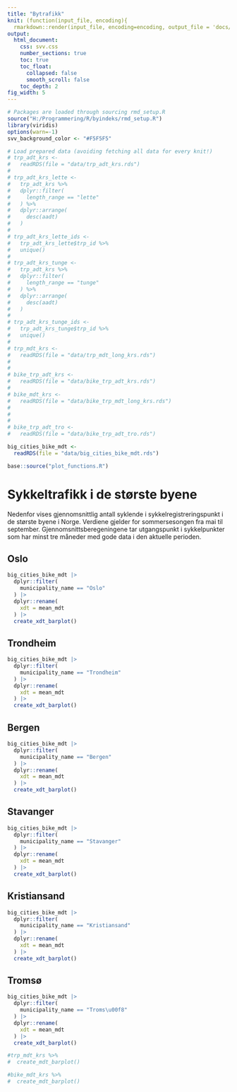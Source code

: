 ```yaml
---
title: "Bytrafikk"
knit: (function(input_file, encoding){
  rmarkdown::render(input_file, encoding=encoding, output_file = 'docs/index.html')})
output: 
  html_document:
    css: svv.css
    number_sections: true
    toc: true
    toc_float: 
      collapsed: false
      smooth_scroll: false
    toc_depth: 2
fig_width: 5
---
```


```r
# Packages are loaded through sourcing rmd_setup.R
source("H:/Programmering/R/byindeks/rmd_setup.R")
library(viridis)
options(warn=-1)
svv_background_color <- "#F5F5F5"
```


```r
# Load prepared data (avoiding fetching all data for every knit!)
# trp_adt_krs <-
#   readRDS(file = "data/trp_adt_krs.rds")
# 
# trp_adt_krs_lette <- 
#   trp_adt_krs %>% 
#   dplyr::filter(
#     length_range == "lette"
#   ) %>% 
#   dplyr::arrange(
#     desc(aadt)
#   )
# 
# trp_adt_krs_lette_ids <-
#   trp_adt_krs_lette$trp_id %>% 
#   unique()
# 
# trp_adt_krs_tunge <- 
#   trp_adt_krs %>% 
#   dplyr::filter(
#     length_range == "tunge"
#   ) %>% 
#   dplyr::arrange(
#     desc(aadt)
#   )
# 
# trp_adt_krs_tunge_ids <-
#   trp_adt_krs_tunge$trp_id %>% 
#   unique()
# 
# trp_mdt_krs <-
#   readRDS(file = "data/trp_mdt_long_krs.rds")
# 
# 
# bike_trp_adt_krs <-
#   readRDS(file = "data/bike_trp_adt_krs.rds")
# 
# bike_mdt_krs <-
#   readRDS(file = "data/bike_trp_mdt_long_krs.rds")
# 
# 
# 
# bike_trp_adt_tro <-
#   readRDS(file = "data/bike_trp_adt_tro.rds")

big_cities_bike_mdt <-
  readRDS(file = "data/big_cities_bike_mdt.rds")


```


```r
base::source("plot_functions.R")
```


# Sykkeltrafikk i de største byene
Nedenfor vises gjennomsnittlig antall syklende i sykkelregistreringspunkt i de største byene i Norge. Verdiene gjelder for sommersesongen fra mai til september. Gjennomsnittsberegeningene tar utgangspunkt i sykkelpunkter som har minst tre måneder med gode data i den aktuelle perioden.


## Oslo
```r
big_cities_bike_mdt |> 
  dplyr::filter(
    municipality_name == "Oslo"
  ) |> 
  dplyr::rename(
    xdt = mean_mdt
  ) |> 
  create_xdt_barplot()
```


## Trondheim
```r
big_cities_bike_mdt |> 
  dplyr::filter(
    municipality_name == "Trondheim"
  ) |> 
  dplyr::rename(
    xdt = mean_mdt
  ) |> 
  create_xdt_barplot()
```


## Bergen
```r
big_cities_bike_mdt |> 
  dplyr::filter(
    municipality_name == "Bergen"
  ) |> 
  dplyr::rename(
    xdt = mean_mdt
  ) |> 
  create_xdt_barplot()
```


## Stavanger
```r
big_cities_bike_mdt |> 
  dplyr::filter(
    municipality_name == "Stavanger"
  ) |> 
  dplyr::rename(
    xdt = mean_mdt
  ) |> 
  create_xdt_barplot()
```


## Kristiansand
```r
big_cities_bike_mdt |> 
  dplyr::filter(
    municipality_name == "Kristiansand"
  ) |> 
  dplyr::rename(
    xdt = mean_mdt
  ) |> 
  create_xdt_barplot()
```


## Tromsø
```r
big_cities_bike_mdt |> 
  dplyr::filter(
    municipality_name == "Troms\u00f8"
  ) |> 
  dplyr::rename(
    xdt = mean_mdt
  ) |> 
  create_xdt_barplot()
```




<!--
## Årsdøgntrafikk lette kjøretøy

```r
# trp_adt_krs_lette %>% 
#   dplyr::filter(
#     trp_id %in% trp_adt_krs_lette_ids[1:5]
#   ) %>% 
#   create_xdt_barplot()
```

<br>

```r
# trp_adt_krs_lette %>% 
#   dplyr::filter(
#     trp_id %in% trp_adt_krs_lette_ids[6:10]
#   ) %>% 
#   create_xdt_barplot()
```


```r
# trp_adt_krs_lette %>% 
#   dplyr::filter(
#     trp_id %in% trp_adt_krs_lette_ids[11:15]
#   ) %>% 
#   create_xdt_barplot()
```




```r
# trp_adt_krs_lette %>% 
#   dplyr::filter(
#     trp_id %in% trp_adt_krs_lette_ids[16:20]
#   ) %>% 
#   create_xdt_barplot()
```


```r
# trp_adt_krs_lette %>% 
#   dplyr::filter(
#     trp_id %in% trp_adt_krs_lette_ids[21:25]
#   ) %>% 
#   create_xdt_barplot()
```



```r
# trp_adt_krs_lette %>% 
#   dplyr::filter(
#     trp_id %in% trp_adt_krs_lette_ids[26:30]
#   ) %>% 
#   create_xdt_barplot()
```


```r
# trp_adt_krs_lette %>% 
#   dplyr::filter(
#     trp_id %in% trp_adt_krs_lette_ids[31:35]
#   ) %>% 
#   create_xdt_barplot()
```
-->
<!--
## Årsdøgntrafikk tunge kjøretøy

```r
# trp_adt_krs_tunge %>% 
#   dplyr::filter(
#     trp_id %in% trp_adt_krs_tunge_ids[1:5]
#   ) %>% 
#   create_xdt_barplot()
```

```r
# trp_adt_krs_tunge %>% 
#   dplyr::filter(
#     trp_id %in% trp_adt_krs_tunge_ids[6:10]
#   ) %>% 
#   create_xdt_barplot()
```

```r
# trp_adt_krs_tunge %>% 
#   dplyr::filter(
#     trp_id %in% trp_adt_krs_tunge_ids[11:15]
#   ) %>% 
#   create_xdt_barplot()
```

```r
# trp_adt_krs_tunge %>% 
#   dplyr::filter(
#     trp_id %in% trp_adt_krs_tunge_ids[16:20]
#   ) %>% 
#   create_xdt_barplot()
```

```r
# trp_adt_krs_tunge %>% 
#   dplyr::filter(
#     trp_id %in% trp_adt_krs_tunge_ids[21:25]
#   ) %>% 
#   create_xdt_barplot()
```

```r
# trp_adt_krs_tunge %>% 
#   dplyr::filter(
#     trp_id %in% trp_adt_krs_tunge_ids[26:30]
#   ) %>% 
#   create_xdt_barplot()
```

```r
# trp_adt_krs_tunge %>% 
#   dplyr::filter(
#     trp_id %in% trp_adt_krs_tunge_ids[31:35]
#   ) %>% 
#   create_xdt_barplot()
```
-->


<!--
## Månedsdøgntrafikk alle kjøretøy
-->
```r
#trp_mdt_krs %>% 
#  create_mdt_barplot()
```

<!--
## Årsdøgntrafikk sykkel

```r
#bike_trp_adt_krs %>% 
#  create_xdt_barplot()
```
-->

<!--
## Månedsdøgntrafikk sykkel
-->
```r
#bike_mdt_krs %>% 
#  create_mdt_barplot()
```

<!--
# Tromsø

## Årsdøgntrafikk sykkel

```r
#bike_trp_adt_tro %>% 
#  create_xdt_barplot()
```
-->






